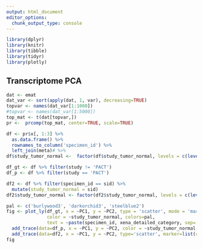 ```yaml
---
output: html_document
editor_options: 
  chunk_output_type: console
---
```


```r
library(dplyr)
library(knitr)
library(tibble)
library(tidyr)
library(plotly)
```

## Transcriptome PCA

```r
dat <- emat
dat_var <- sort(apply(dat, 1, var), decreasing=TRUE)
topvar <- names(dat_var[1:1000])
#topvar <- names(dat_var[1:5000])
top_mat <- t(dat[topvar,])
pr <-  prcomp(top_mat, center=TRUE, scale=TRUE)

```

```r
df <- pr$x[, 1:3] %>%
  as.data.frame() %>%
  rownames_to_column('specimen_id') %>%
  left_join(meta)# %>%
df$study_tumor_normal <-  factor(df$study_tumor_normal, levels = c(levels(df$study_tumor_normal), sid))

df_gt <- df %>% filter(study != 'PACT')
df_p <- df %>% filter(study == 'PACT')

df2 <- df %>% filter(specimen_id == sid) %>%
  mutate(study_tumor_normal = sid)
df2$study_tumor_normal <- factor(df2$study_tumor_normal, levels = c(levels(df$study_tumor_normal)))

pal <- c('burlywood3', 'darkorchid3', 'steelblue2')
fig <- plot_ly(df_gt, x = ~PC1, y = ~PC2, type = 'scatter', mode = 'markers',
               color = ~study_tumor_normal, colors=pal,
               text = ~paste(specimen_id, xena_detailed_category, sep='\n')) %>%
  add_trace(data=df_p, x = ~PC1, y = ~PC2, color = ~study_tumor_normal, type='scatter', mode='markers', marker=list(color='black')) %>% 
  add_trace(data=df2, x = ~PC1, y = ~PC2, type='scatter', marker=list(color='red'), size=3) 
fig
```
